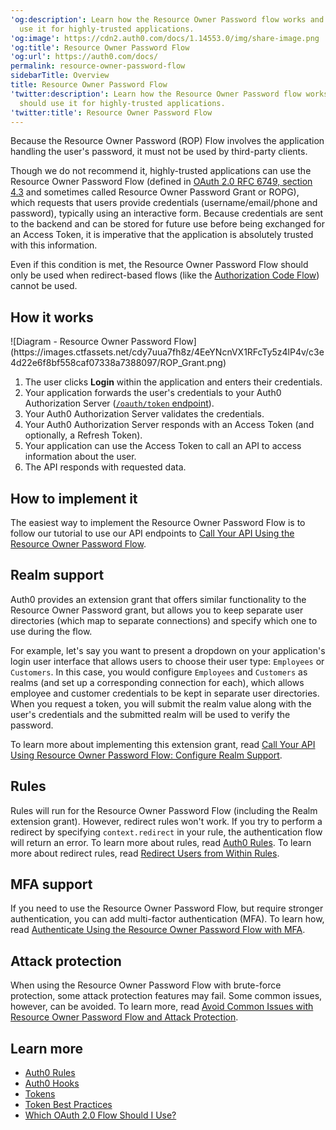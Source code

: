 ---
'og:description': Learn how the Resource Owner Password flow works and why you should
  use it for highly-trusted applications.
'og:image': https://cdn2.auth0.com/docs/1.14553.0/img/share-image.png
'og:title': Resource Owner Password Flow
'og:url': https://auth0.com/docs/
permalink: resource-owner-password-flow
sidebarTitle: Overview
title: Resource Owner Password Flow
'twitter:description': Learn how the Resource Owner Password flow works and why you
  should use it for highly-trusted applications.
'twitter:title': Resource Owner Password Flow
---
<Warning>

Because the Resource Owner Password (ROP) Flow involves the application handling the user's password, it must not be used by third-party clients.

</Warning>

Though we do not recommend it, highly-trusted applications can use the <Tooltip tip="Resource Owner: Entity (such as a user or application) capable of granting access to a protected resource." cta="View Glossary" href="/docs/glossary?term=Resource+Owner">Resource Owner</Tooltip> Password Flow (defined in [OAuth 2.0 RFC 6749, section 4.3](https://tools.ietf.org/html/rfc6749#section-4.3) and sometimes called Resource Owner Password Grant or ROPG), which requests that users provide credentials (username/email/phone and password), typically using an interactive form. Because credentials are sent to the backend and can be stored for future use before being exchanged for an <Tooltip tip="Access Token: Authorization credential, in the form of an opaque string or JWT, used to access an API." cta="View Glossary" href="/docs/glossary?term=Access+Token">Access Token</Tooltip>, it is imperative that the application is absolutely trusted with this information.

Even if this condition is met, the Resource Owner Password Flow should only be used when redirect-based flows (like the [Authorization Code Flow](/docs/get-started/authentication-and-authorization-flow/authorization-code-flow)) cannot be used.

## How it works

<Frame>![Diagram - Resource Owner Password Flow](https://images.ctfassets.net/cdy7uua7fh8z/4EeYNcnVX1RFcTy5z4lP4v/c3e4d22e6f8bf558caf07338a7388097/ROP_Grant.png)</Frame>

1. The user clicks **Login** within the application and enters their credentials.
2. Your application forwards the user's credentials to your Auth0 Authorization Server ([`/oauth/token` endpoint](https://auth0.com/docs/api/authentication#resource-owner-password)).
3. Your Auth0 Authorization Server validates the credentials.
4. Your Auth0 Authorization Server responds with an Access Token (and optionally, a Refresh Token).
5. Your application can use the Access Token to call an API to access information about the user.
6. The API responds with requested data.

## How to implement it

The easiest way to implement the Resource Owner Password Flow is to follow our tutorial to use our API endpoints to [Call Your API Using the Resource Owner Password Flow](/docs/get-started/authentication-and-authorization-flow/resource-owner-password-flow/call-your-api-using-resource-owner-password-flow).

## Realm support

Auth0 provides an extension grant that offers similar functionality to the Resource Owner Password grant, but allows you to keep separate user directories (which map to separate connections) and specify which one to use during the flow.

For example, let's say you want to present a dropdown on your application's login user interface that allows users to choose their user type: `Employees` or `Customers`. In this case, you would configure `Employees` and `Customers` as realms (and set up a corresponding connection for each), which allows employee and customer credentials to be kept in separate user directories. When you request a token, you will submit the realm value along with the user's credentials and the submitted realm will be used to verify the password.

To learn more about implementing this extension grant, read [Call Your API Using Resource Owner Password Flow: Configure Realm Support](/docs/get-started/authentication-and-authorization-flow/resource-owner-password-flow/call-your-api-using-resource-owner-password-flow).

## Rules

Rules will run for the Resource Owner Password Flow (including the Realm extension grant). However, redirect rules won't work. If you try to perform a redirect by specifying `context.redirect` in your rule, the authentication flow will return an error. To learn more about rules, read [Auth0 Rules](/docs/customize/rules). To learn more about redirect rules, read [Redirect Users from Within Rules](/docs/customize/rules/redirect-users).

## MFA support

If you need to use the Resource Owner Password Flow, but require stronger authentication, you can add <Tooltip tip="Multi-factor authentication (MFA): User authentication process that uses a factor in addition to username and password such as a code via SMS." cta="View Glossary" href="/docs/glossary?term=multi-factor+authentication">multi-factor authentication</Tooltip> (MFA). To learn how, read [Authenticate Using the Resource Owner Password Flow with MFA](/docs/secure/multi-factor-authentication/authenticate-using-ropg-flow-with-mfa).

## Attack protection

When using the Resource Owner Password Flow with <Tooltip tip="Brute-force Protection: Form of attack protection that safeguards against brute-force attacks that occur from a single IP address and target a single user account." cta="View Glossary" href="/docs/glossary?term=brute-force+protection">brute-force protection</Tooltip>, some <Tooltip tip="Brute-force Protection: Form of attack protection that safeguards against brute-force attacks that occur from a single IP address and target a single user account." cta="View Glossary" href="/docs/glossary?term=attack+protection">attack protection</Tooltip> features may fail. Some common issues, however, can be avoided. To learn more, read [Avoid Common Issues with Resource Owner Password Flow and Attack Protection](/docs/get-started/authentication-and-authorization-flow/resource-owner-password-flow/avoid-common-issues-with-resource-owner-password-flow-and-attack-protection).

## Learn more

* [Auth0 Rules](/docs/customize/rules)
* [Auth0 Hooks](/docs/customize/hooks)
* [Tokens](/docs/secure/tokens)
* [Token Best Practices](/docs/secure/tokens/token-best-practices)
* [Which OAuth 2.0 Flow Should I Use?](/docs/get-started/authentication-and-authorization-flow/which-oauth-2-0-flow-should-i-use)